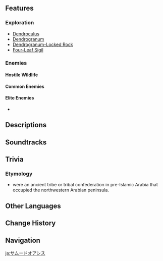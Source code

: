 {{Location Infobox
|image        = <gallery>
Thamud Oasis.png|In-game
Point of Interest Thamud Oasis Map Location.png|Map
</gallery>
|type         = Point of Interest
|region       = Sumeru
|subregion    = Great Red Sand
|area         = Land of Lower Setekh
|subarea      = 
}}
{{Location Intro|description=<p>{{If Self|Thamud Oasis|It|Thamud Oasis}} is where [[Saleh]], the Electrum City of Warriors, used to be.</p>}}

==Features==
===Exploration===
*[[Dendroculus]]
*[[Dendrogranum]]
*[[Dendrogranum-Locked Rock]]
*[[Four-Leaf Sigil]]

===Enemies===
====Hostile Wildlife====
{{Enemy List|x=0|
Desert Sumpter Beast;
Red Vulture;
Spinocrocodile
}}

====Common Enemies====
{{Enemy List|x=0|
Floating Dendro Fungus;
Floating Hydro Fungus;
Winged Dendroshroom;
Wooden Shield Hilichurl Guard;
Hilichurl Fighter;
Hilichurl Berserker;
Pyro Hilichurl Shooter;
Dendro Samachurl;
Anemo Samachurl
}}

====Elite Enemies====
* {{Enemy|Wooden Shieldwall Mitachurl}}

<!--
===Local Specialties===
* {{Item|}}
-->
==Descriptions==
{{Description/Viewpoint|Thamud Oasis}}

==Soundtracks==
{{Soundtracks by Category Table|type=location}}

==Trivia==
===Etymology===
*{{Lang|{{w|Thamud}}|ar=ثَمُود|ar_rm=ṯamūd}} were an ancient tribe or tribal confederation in pre-Islamic Arabia that occupied the northwestern Arabian peninsula.
==Other Languages==
{{Other Languages|default_hidden=1
|en      = Thamud Oasis
|zhs     = 赛莫德绿洲
|zhs_rm  = Sàimòdé Lǜzhōu
|zht     = 賽莫德綠洲
|zht_rm  = Sàimòdé Lǜzhōu
|ja      = サムードオアシス
|ja_rm   = Samuudo Oashisu
|ko      = 사무드 오아시스
|ko_rm   = 
|es      = Oasis zamudí
|fr      = Oasis de Thamud
|ru      = Тамудийский оазис
|th      = Thamud Oasis
|vi      = Ốc Đảo Thamud
|de      = Thamud-Oase
|id      = Oasis Thamud
|pt      = Oásis Thamud
|tr      = Thamud Vahası
|it      = Oasi di Thamud
}}

==Change History==
{{Change History|3.1}}

==Navigation==
{{PoI Navbox|Sumeru}}

[[ja:サムードオアシス]]